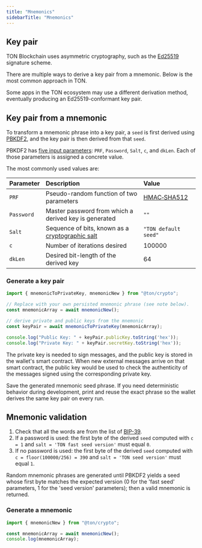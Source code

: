 ```yaml
---
title: "Mnemonics"
sidebarTitle: "Mnemonics"
---
```




## Key pair 

TON Blockchain uses asymmetric cryptography, such as the [Ed25519](https://en.wikipedia.org/wiki/EdDSA#Ed25519) signature scheme.

There are multiple ways to derive a key pair from a mnemonic. Below is the most common approach in TON.

<Aside>
  Some apps in the TON ecosystem may use a different derivation method, eventually producing an Ed25519-conformant key pair.
</Aside>

## Key pair from a mnemonic

To transform a mnemonic phrase into a key pair, a `seed` is first derived using [PBKDF2](https://en.wikipedia.org/wiki/PBKDF2), and the key pair is then derived from that `seed`.

PBKDF2 has [five input parameters](https://en.wikipedia.org/wiki/PBKDF2#Key_derivation_process): `PRF`, `Password`, `Salt`, `c`, and `dkLen`. Each of those parameters is assigned a concrete value.

The most commonly used values are:

| Parameter  | Description | Value
| :--------- | :---------- | :----
| `PRF`      | Pseudo-random function of two parameters | [HMAC‑SHA512](https://en.wikipedia.org/wiki/HMAC)
| `Password` | Master password from which a derived key is generated | `""`
| `Salt`     | Sequence of bits, known as a [cryptographic salt](https://en.wikipedia.org/wiki/Salt_(cryptography)) | `"TON default seed"`
| `c`        | Number of iterations desired | 100000
| `dkLen`    | Desired bit-length of the derived key | 64

### Generate a key pair 

```ts title="TypeScript"
import { mnemonicToPrivateKey, mnemonicNew } from "@ton/crypto";

// Replace with your own persisted mnemonic phrase (see note below).
const mnemonicArray = await mnemonicNew();

// derive private and public keys from the mnemonic
const keyPair = await mnemonicToPrivateKey(mnemonicArray); 

console.log("Public Key: " + keyPair.publicKey.toString('hex'));
console.log("Private Key: " + keyPair.secretKey.toString('hex'));
```

The private key is needed to sign messages, and the public key is stored in the wallet's smart contract. When new external messages arrive on that smart contract, the public key would be used to check the authenticity of the messages signed using the corresponding private key.

<Aside type="caution" title="Important">
  Save the generated mnemonic seed phrase. If you need deterministic behavior during development, print and reuse the exact phrase so the wallet derives the same key pair on every run.
</Aside>

## Mnemonic validation 

1. Check that all the words are from the list of [BIP-39](https://github.com/ton-org/ton-crypto/blob/c3435833a0da52a96f674c352c4c6f91fcc07f6d/src/mnemonic/wordlist.ts#L9). 
2. If a password is used: the first byte of the derived `seed` computed with `c = 1` and `salt = 'TON fast seed version'` must equal `0`.
3. If no password is used: the first byte of the derived `seed` computed with `c = floor(100000/256) = 390` and `salt = 'TON seed version'` must equal `1`.

Random mnemonic phrases are generated until PBKDF2 yields a seed whose first byte matches the expected version (0 for the 'fast seed' parameters, 1 for the 'seed version' parameters); then a valid mnemonic is returned.

### Generate a mnemonic

```ts title="TypeScript"
import { mnemonicNew } from "@ton/crypto";

const mnemonicArray = await mnemonicNew(); 
console.log(mnemonicArray); 
```